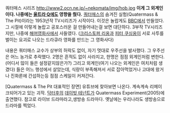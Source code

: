쿼터매스 시리즈
http://www2.ocn.ne.jp/~nekomata/img/hob.jpg
'''이게 그 외계인이다. 나중에는 [[울트라 Q]]에도 영향을 줬다.'''
[[쿼터매스]]의 숨겨진 실험(Quatermass & The Pit)이라는 1953년작 TV시리즈가 시작이다. 이것은 놀랍게도 [[BBC]]에서 만들었다. 
그 시절에 이렇게 놀랍고 공포스러운 걸 만들어내는걸 보면 대단하다. 3부작 TV시리즈지만, 나중에 [[해머영화사]]에서 사들였다.
([[크리스토퍼 리]]옹과 [[피터 쿠싱]]옹이 서로 사투를 벌이는 요괴로 나오는 드라큐라 영화를 만드는 그 영화사다)

내용은 쿼터매스 교수가 상부의 허락도 없이, 자기 멋대로 우주선을 발사했다. 그 우주선은 어느 농가로 추락했다. 2명은 흔적도 없이
사라지고, 한명은 점점 외계인처럼 변한다. (어디서 많이 들은 설정같지않은가?) 그리고 외계인(여기 나오는 외계인은 여치처럼 생겼다)
들은 어느 행성에서 살았는데, 식량이 부족해져서 서로 잡아먹었거나 고대에 왔거나 진화론에 간섭하는등 점점 스케일이 커져간다.

[Quatermass & The Pit 대표적인 장면] 유튜브에 찾아보면 나온다. 계속계속 리메이크되어가고 있는 괴작. [[닥터후]]의 [[데이빗 테넌트]]가 Quatermass Experiment(2005)에 출연했다. 참고로 라이브 드라마라고,생방송 드라마다. 옛날에는 우리나라도 생방송으로 드라마를 찍었다.
